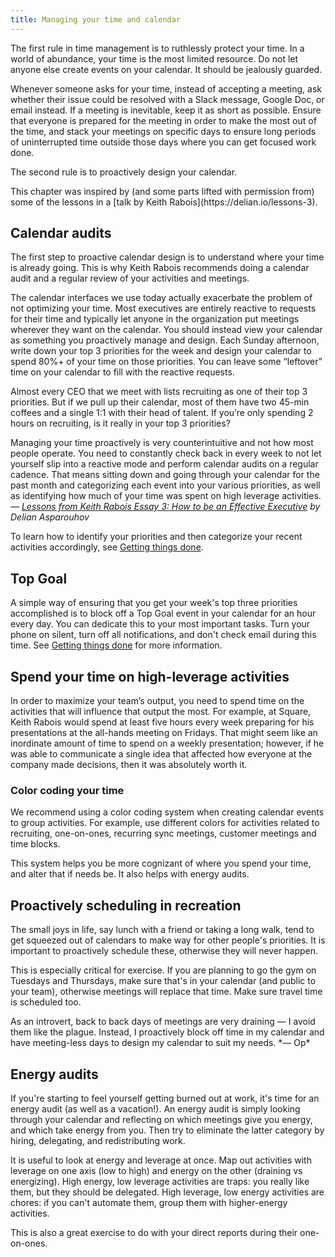 ```yaml
---
title: Managing your time and calendar
---
```



<Podcast code="2872528" />

The first rule in time management is to ruthlessly protect your time. In a world of abundance, your time is the most limited resource. Do not let anyone else create events on your calendar. It should be jealously guarded.

Whenever someone asks for your time, instead of accepting a meeting, ask whether their issue could be resolved with a Slack message, Google Doc, or email instead. If a meeting is inevitable, keep it as short as possible. Ensure that everyone is prepared for the meeting in order to make the most out of the time, and stack your meetings on specific days to ensure long periods of uninterrupted time outside those days where you can get focused work done.

The second rule is to proactively design your calendar.

<Callout emoji="💡">
This chapter was inspired by (and some parts lifted with permission from) some of the lessons in a [talk by Keith Rabois](https://delian.io/lessons-3).
</Callout>

## Calendar audits

The first step to proactive calendar design is to understand where your time is already going. This is why Keith Rabois recommends doing a calendar audit and a regular review of your activities and meetings.

<Callout emoji="🖋">
The calendar interfaces we use today actually exacerbate the problem of not optimizing your time. Most executives are entirely reactive to requests for their time and typically let anyone in the organization put meetings wherever they want on the calendar. You should instead view your calendar as something you proactively manage and design. Each Sunday afternoon, write down your top 3 priorities for the week and design your calendar to spend 80%+ of your time on those priorities. You can leave some “leftover” time on your calendar to fill with the reactive requests.

Almost every CEO that we meet with lists recruiting as one of their top 3 priorities. But if we pull up their calendar, most of them have two 45-min coffees and a single 1:1 with their head of talent. If you’re only spending 2 hours on recruiting, is it really in your top 3 priorities?

Managing your time proactively is very counterintuitive and not how most people operate. You need to constantly check back in every week to not let yourself slip into a reactive mode and perform calendar audits on a regular cadence. That means sitting down and going through your calendar for the past month and categorizing each event into your various priorities, as well as identifying how much of your time was spent on high leverage activities.
*— [Lessons from Keith Rabois Essay 3: How to be an Effective Executive](https://delian.io/lessons-3) by Delian Asparouhov*
</Callout>

To learn how to identify your priorities and then categorize your recent activities accordingly, see [Getting things done](/managing-yourself/getting-things-done).

## Top Goal

A simple way of ensuring that you get your week's top three priorities accomplished is to block off a Top Goal event in your calendar for an hour every day. You can dedicate this to your most important tasks. Turn your phone on silent, turn off all notifications, and don't check email during this time. See [Getting things done](/managing-yourself/getting-things-done) for more information.

## Spend your time on high-leverage activities

In order to maximize your team’s output, you need to spend time on the activities that will influence that output the most. For example, at Square, Keith Rabois would spend at least five hours every week preparing for his presentations at the all-hands meeting on Fridays. That might seem like an inordinate amount of time to spend on a weekly presentation; however, if he was able to communicate a single idea that affected how everyone at the company made decisions, then it was absolutely worth it.

### Color coding your time

We recommend using a color coding system when creating calendar events to group activities. For example, use different colors for activities related to recruiting, one-on-ones, recurring sync meetings, customer meetings and time blocks.

This system helps you be more cognizant of where you spend your time, and alter that if needs be. It also helps with energy audits.

## Proactively scheduling in recreation

The small joys in life, say lunch with a friend or taking a long walk, tend to get squeezed out of calendars to make way for other people's priorities. It is important to proactively schedule these, otherwise they will never happen.

This is especially critical for exercise. If you are planning to go the gym on Tuesdays and Thursdays, make sure that's in your calendar (and public to your team), otherwise meetings will replace that time. Make sure travel time is scheduled too.

<Callout emoji="🗣">
As an introvert, back to back days of meetings are very draining — I avoid them like the plague. Instead, I proactively block off time in my calendar and have meeting-less days to design my calendar to suit my needs.
 *— Op*
</Callout>

## Energy audits

If you're starting to feel yourself getting burned out at work, it's time for an energy audit (as well as a vacation!). An energy audit is simply looking through your calendar and reflecting on which meetings give you energy, and which take energy from you. Then try to eliminate the latter category by hiring, delegating, and redistributing work.

It is useful to look at energy and leverage at once. Map out activities with leverage on one axis (low to high) and energy on the other (draining vs energizing). High energy, low leverage activities are traps: you really like them, but they should be delegated. High leverage, low energy activities are chores: if you can't automate them, group them with higher-energy activities.

This is also a great exercise to do with your direct reports during their one-on-ones.